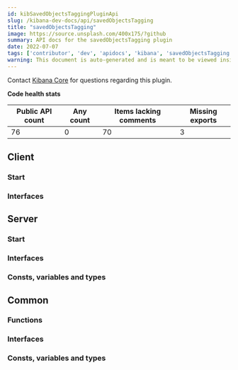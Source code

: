 ```yaml
---
id: kibSavedObjectsTaggingPluginApi
slug: /kibana-dev-docs/api/savedObjectsTagging
title: "savedObjectsTagging"
image: https://source.unsplash.com/400x175/?github
summary: API docs for the savedObjectsTagging plugin
date: 2022-07-07
tags: ['contributor', 'dev', 'apidocs', 'kibana', 'savedObjectsTagging']
warning: This document is auto-generated and is meant to be viewed inside our experimental, new docs system. Reach out in #docs-engineering for more info.
---
```




Contact [Kibana Core](https://github.com/orgs/elastic/teams/kibana-core) for questions regarding this plugin.

**Code health stats**

| Public API count  | Any count | Items lacking comments | Missing exports |
|-------------------|-----------|------------------------|-----------------|
| 76 | 0 | 70 | 3 |

## Client

### Start
<DocDefinitionList data={[savedObjectsTaggingObj.client.start]}/>

### Interfaces
<DocDefinitionList data={savedObjectsTaggingObj.client.interfaces}/>

## Server

### Start
<DocDefinitionList data={[savedObjectsTaggingObj.server.start]}/>

### Interfaces
<DocDefinitionList data={savedObjectsTaggingObj.server.interfaces}/>

### Consts, variables and types
<DocDefinitionList data={savedObjectsTaggingObj.server.misc}/>

## Common

### Functions
<DocDefinitionList data={savedObjectsTaggingObj.common.functions}/>

### Interfaces
<DocDefinitionList data={savedObjectsTaggingObj.common.interfaces}/>

### Consts, variables and types
<DocDefinitionList data={savedObjectsTaggingObj.common.misc}/>

